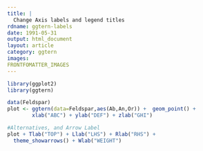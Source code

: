 ```yaml
---
title: |
  Change Axis labels and legend titles
rdname: ggtern-labels
date: 1991-05-31
output: html_document
layout: article
category: ggtern
images:
FRONTFOMATTER_IMAGES
---
```


```r
library(ggplot2)
library(ggtern)
```

```r
data(Feldspar)
plot <- ggtern(data=Feldspar,aes(Ab,An,Or)) +  geom_point() +
        xlab("ABC") + ylab("DEF") + zlab("GHI")

#Alternatives, and Arrow Label
plot + Tlab("TOP") + Llab("LHS") + Rlab("RHS") +
  theme_showarrows() + Wlab("WEIGHT")



```